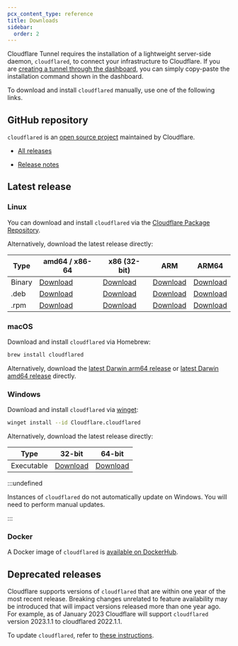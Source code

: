 ```yaml
---
pcx_content_type: reference
title: Downloads
sidebar:
  order: 2
---
```


Cloudflare Tunnel requires the installation of a lightweight server-side daemon, `cloudflared`, to connect your infrastructure to Cloudflare. If you are [creating a tunnel through the dashboard](/cloudflare-one/connections/connect-networks/get-started/create-remote-tunnel/), you can simply copy-paste the installation command shown in the dashboard.

To download and install `cloudflared` manually, use one of the following links.

## GitHub repository

`cloudflared` is an [open source project](https://github.com/cloudflare/cloudflared) maintained by Cloudflare.

- [All releases](https://github.com/cloudflare/cloudflared/releases)

- [Release notes](https://github.com/cloudflare/cloudflared/blob/master/RELEASE_NOTES)

## Latest release

### Linux

You can download and install `cloudflared` via the [Cloudflare Package Repository](https://pkg.cloudflare.com/).

Alternatively, download the latest release directly:

| Type   | amd64 / x86-64                                                                                              | x86 (32-bit)                                                                                             | ARM                                                                                                      | ARM64                                                                                                        |
| ------ | ----------------------------------------------------------------------------------------------------------- | -------------------------------------------------------------------------------------------------------- | -------------------------------------------------------------------------------------------------------- | ------------------------------------------------------------------------------------------------------------ |
| Binary | [Download](https://github.com/cloudflare/cloudflared/releases/latest/download/cloudflared-linux-amd64)      | [Download](https://github.com/cloudflare/cloudflared/releases/latest/download/cloudflared-linux-386)     | [Download](https://github.com/cloudflare/cloudflared/releases/latest/download/cloudflared-linux-arm)     | [Download](https://github.com/cloudflare/cloudflared/releases/latest/download/cloudflared-linux-arm64)       |
| .deb   | [Download](https://github.com/cloudflare/cloudflared/releases/latest/download/cloudflared-linux-amd64.deb)  | [Download](https://github.com/cloudflare/cloudflared/releases/latest/download/cloudflared-linux-386.deb) | [Download](https://github.com/cloudflare/cloudflared/releases/latest/download/cloudflared-linux-arm.deb) | [Download](https://github.com/cloudflare/cloudflared/releases/latest/download/cloudflared-linux-arm64.deb)   |
| .rpm   | [Download](https://github.com/cloudflare/cloudflared/releases/latest/download/cloudflared-linux-x86_64.rpm) | [Download](https://github.com/cloudflare/cloudflared/releases/latest/download/cloudflared-linux-386.rpm) | [Download](https://github.com/cloudflare/cloudflared/releases/latest/download/cloudflared-linux-arm.rpm) | [Download](https://github.com/cloudflare/cloudflared/releases/latest/download/cloudflared-linux-aarch64.rpm) |

### macOS

Download and install `cloudflared` via Homebrew:

```sh
brew install cloudflared
```

Alternatively, download the [latest Darwin arm64 release](https://github.com/cloudflare/cloudflared/releases/latest/download/cloudflared-darwin-arm64.tgz) or [latest Darwin amd64 release](https://github.com/cloudflare/cloudflared/releases/latest/download/cloudflared-darwin-amd64.tgz) directly.

### Windows

Download and install `cloudflared` via [winget](https://learn.microsoft.com/en-us/windows/package-manager/winget/):

```bash
winget install --id Cloudflare.cloudflared
```

Alternatively, download the latest release directly:

| Type       | 32-bit                                                                                                     | 64-bit                                                                                                       |
| ---------- | ---------------------------------------------------------------------------------------------------------- | ------------------------------------------------------------------------------------------------------------ |
| Executable | [Download](https://github.com/cloudflare/cloudflared/releases/latest/download/cloudflared-windows-386.exe) | [Download](https://github.com/cloudflare/cloudflared/releases/latest/download/cloudflared-windows-amd64.exe) |

:::undefined

Instances of `cloudflared` do not automatically update on Windows. You will need to perform manual updates.

:::

### Docker

A Docker image of `cloudflared` is [available on DockerHub](https://hub.docker.com/r/cloudflare/cloudflared).

## Deprecated releases

Cloudflare supports versions of `cloudflared` that are within one year of the most recent release. Breaking changes unrelated to feature availability may be introduced that will impact versions released more than one year ago. For example, as of January 2023 Cloudflare will support `cloudflared` version 2023.1.1 to cloudflared 2022.1.1.

To update `cloudflared`, refer to [these instructions](/cloudflare-one/connections/connect-networks/downloads/update-cloudflared/).
